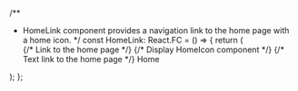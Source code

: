 
/**
 * HomeLink component provides a navigation link to the home page with a home icon.
 */
const HomeLink: React.FC = () => {
  return (
    <div className="flex space-x-2">
      {/* Link to the home page */}
      <Link
        to="/"
        className="text-black mr-4 hover:text-gray-400 transition duration-300"
      >
        {/* Display HomeIcon component */}
        <HomeIcon />
      </Link>
      {/* Text link to the home page */}
      <Link
        to="/"
        className="text-black mr-4 hover:text-gray-400 transition duration-300"
      >
        Home
      </Link>
    </div>
  );
};

